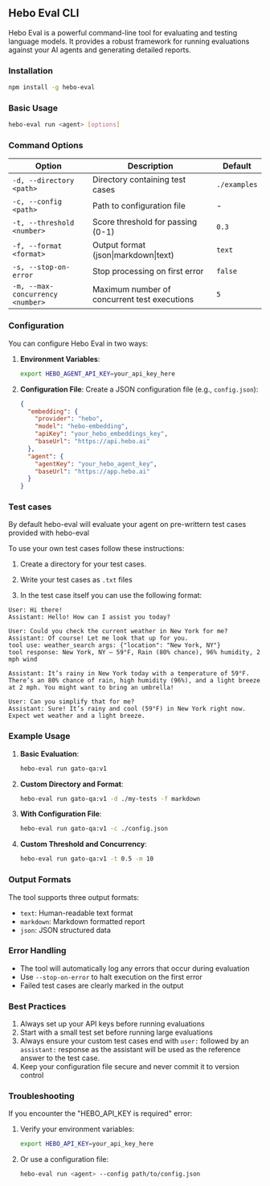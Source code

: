 ## Hebo Eval CLI

Hebo Eval is a powerful command-line tool for evaluating and testing language models. It provides a robust framework for running evaluations against your AI agents and generating detailed reports.

### Installation

```bash
npm install -g hebo-eval
```

### Basic Usage

```bash
hebo-eval run <agent> [options]
```

### Command Options

| Option | Description | Default |
|--------|-------------|---------|
| `-d, --directory <path>` | Directory containing test cases | `./examples` |
| `-c, --config <path>` | Path to configuration file | - |
| `-t, --threshold <number>` | Score threshold for passing (0-1) | `0.3` |
| `-f, --format <format>` | Output format (json\|markdown\|text) | `text` |
| `-s, --stop-on-error` | Stop processing on first error | `false` |
| `-m, --max-concurrency <number>` | Maximum number of concurrent test executions | `5` |

### Configuration

You can configure Hebo Eval in two ways:

1. **Environment Variables**:
   ```bash
   export HEBO_AGENT_API_KEY=your_api_key_here
   ```

2. **Configuration File**:
   Create a JSON configuration file (e.g., `config.json`):
   ```json
   {
     "embedding": {
       "provider": "hebo",
       "model": "hebo-embedding",
       "apiKey": "your_hebo_embeddings_key",
       "baseUrl": "https://api.hebo.ai"
     },
     "agent": {
       "agentKey": "your_hebo_agent_key",
       "baseUrl": "https://app.hebo.ai"
     }
   }
   ```

### Test cases

By default hebo-eval will evaluate your agent on pre-writtern test cases provided with hebo-eval

To use your own test cases follow these instructions:

1. Create a directory for your test cases.

2. Write your test cases as ```.txt``` files

3. In the test case itself you can use the following format:

```filename="example.txt"
User: Hi there!
Assistant: Hello! How can I assist you today?

User: Could you check the current weather in New York for me?
Assistant: Of course! Let me look that up for you.
tool use: weather_search args: {"location": "New York, NY"}
tool response: New York, NY – 59°F, Rain (80% chance), 96% humidity, 2 mph wind

Assistant: It’s rainy in New York today with a temperature of 59°F. There’s an 80% chance of rain, high humidity (96%), and a light breeze at 2 mph. You might want to bring an umbrella!

User: Can you simplify that for me?
Assistant: Sure! It’s rainy and cool (59°F) in New York right now. Expect wet weather and a light breeze.
```



### Example Usage

1. **Basic Evaluation**:
   ```bash
   hebo-eval run gato-qa:v1
   ```

2. **Custom Directory and Format**:
   ```bash
   hebo-eval run gato-qa:v1 -d ./my-tests -f markdown
   ```

3. **With Configuration File**:
   ```bash
   hebo-eval run gato-qa:v1 -c ./config.json
   ```

4. **Custom Threshold and Concurrency**:
   ```bash
   hebo-eval run gato-qa:v1 -t 0.5 -m 10
   ```

### Output Formats

The tool supports three output formats:

- `text`: Human-readable text format
- `markdown`: Markdown formatted report
- `json`: JSON structured data

### Error Handling

- The tool will automatically log any errors that occur during evaluation
- Use `--stop-on-error` to halt execution on the first error
- Failed test cases are clearly marked in the output

### Best Practices

1. Always set up your API keys before running evaluations
2. Start with a small test set before running large evaluations
3. Always ensure your custom test cases end with ```user:``` followed by an ```assistant:``` response as the assistant will be used as the reference answer to the test case.
4. Keep your configuration file secure and never commit it to version control

### Troubleshooting

If you encounter the "HEBO_API_KEY is required" error:

1. Verify your environment variables:
   ```bash
   export HEBO_API_KEY=your_api_key_here
   ```

2. Or use a configuration file:
   ```bash
   hebo-eval run <agent> --config path/to/config.json
   ```


